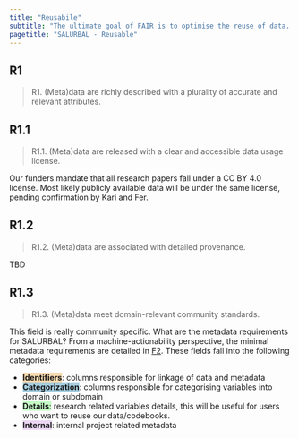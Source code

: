 ```yaml
---
title: "Reusabile"
subtitle: "The ultimate goal of FAIR is to optimise the reuse of data. To achieve this, metadata and data should be well-described so that they can be replicated and/or combined in different settings."
pagetitle: "SALURBAL - Reusable"
---
```




## R1

>R1. (Meta)data are richly described with a plurality of accurate and relevant
attributes.

## R1.1

>   R1.1. (Meta)data are released with a clear and accessible data usage license.

Our funders mandate that all research papers fall under a CC BY 4.0 license. Most likely publicly available data will be under the same license, pending confirmation by Kari and Fer. 

## R1.2

>   R1.2. (Meta)data are associated with detailed provenance.

TBD


## R1.3

>   R1.3. (Meta)data meet domain-relevant community standards.


This field is really community specific. What are the metadata requirements for SALURBAL?  From a machine-actionability perspective, the minimal metadata requirements are detailed in [F2](findable-f2.qmd). These fields fall into the following categories:


<ul>
  <li><span style="background-color:#f4d7ad">**Identifiers**</span>: columns responsible for linkage of data and metadata  </li>

  <li><span style="background-color:#a3ccdf">**Categorization**</span>: columns responsible for categorising variables into domain or subdomain </li>

  <li><span style="background-color:#c5fbc5">**Details**:</span> research related variables details, this will be useful for users who want to reuse our data/codebooks.</li>
    <li><span style="background-color:#ebd7f3">**Internal**</span>: internal project related  metadata</li>
</ul>

